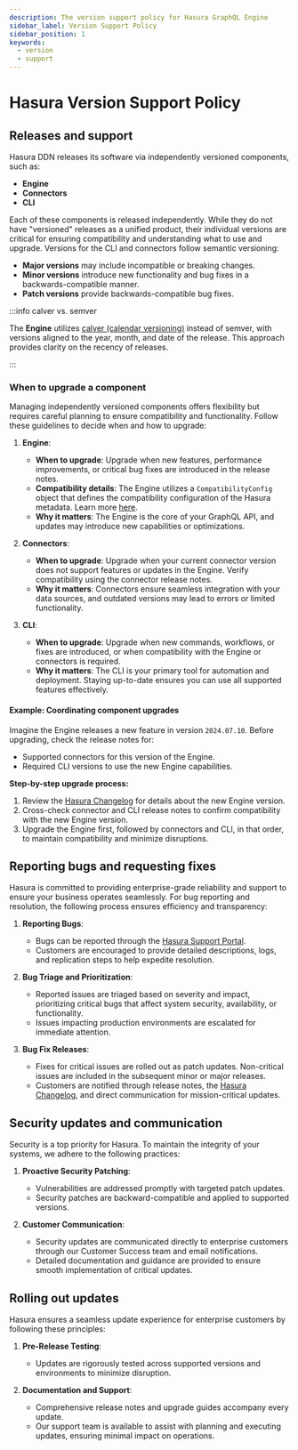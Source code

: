 ```yaml
---
description: The version support policy for Hasura GraphQL Engine
sidebar_label: Version Support Policy
sidebar_position: 1
keywords:
  - version
  - support
---
```


# Hasura Version Support Policy

## Releases and support

Hasura DDN releases its software via independently versioned components, such as:

- **Engine**
- **Connectors**
- **CLI**

Each of these components is released independently. While they do not have "versioned" releases as a unified product,
their individual versions are critical for ensuring compatibility and understanding what to use and upgrade. Versions
for the CLI and connectors follow semantic versioning:

- **Major versions** may include incompatible or breaking changes.
- **Minor versions** introduce new functionality and bug fixes in a backwards-compatible manner.
- **Patch versions** provide backwards-compatible bug fixes.

:::info calver vs. semver

The **Engine** utilizes [calver (calendar versioning)](https://calver.org/) instead of semver, with versions aligned to
the year, month, and date of the release. This approach provides clarity on the recency of releases.

:::

### When to upgrade a component

Managing independently versioned components offers flexibility but requires careful planning to ensure compatibility and
functionality. Follow these guidelines to decide when and how to upgrade:

1. **Engine**:

   - **When to upgrade**: Upgrade when new features, performance improvements, or critical bug fixes are introduced in
     the release notes.
   - **Compatibility details**: The Engine utilizes a `CompatibilityConfig` object that defines the compatibility
     configuration of the Hasura metadata. Learn more [here](/supergraph-modeling/compatibility-config.mdx).
   - **Why it matters**: The Engine is the core of your GraphQL API, and updates may introduce new capabilities or
     optimizations.

2. **Connectors**:

   - **When to upgrade**: Upgrade when your current connector version does not support features or updates in the
     Engine. Verify compatibility using the connector release notes.
   - **Why it matters**: Connectors ensure seamless integration with your data sources, and outdated versions may lead
     to errors or limited functionality.

3. **CLI**:
   - **When to upgrade**: Upgrade when new commands, workflows, or fixes are introduced, or when compatibility with the
     Engine or connectors is required.
   - **Why it matters**: The CLI is your primary tool for automation and deployment. Staying up-to-date ensures you can
     use all supported features effectively.

#### Example: Coordinating component upgrades

Imagine the Engine releases a new feature in version `2024.07.10`. Before upgrading, check the release notes for:

- Supported connectors for this version of the Engine.
- Required CLI versions to use the new Engine capabilities.

**Step-by-step upgrade process:**

1. Review the [Hasura Changelog](https://hasura.io/changelog) for details about the new Engine version.
2. Cross-check connector and CLI release notes to confirm compatibility with the new Engine version.
3. Upgrade the Engine first, followed by connectors and CLI, in that order, to maintain compatibility and minimize
   disruptions.

## Reporting bugs and requesting fixes

Hasura is committed to providing enterprise-grade reliability and support to ensure your business operates seamlessly.
For bug reporting and resolution, the following process ensures efficiency and transparency:

1. **Reporting Bugs**:

   - Bugs can be reported through the [Hasura Support Portal](https://support.hasura.io/hc/en-us/requests/new).
   - Customers are encouraged to provide detailed descriptions, logs, and replication steps to help expedite resolution.

2. **Bug Triage and Prioritization**:

   - Reported issues are triaged based on severity and impact, prioritizing critical bugs that affect system security,
     availability, or functionality.
   - Issues impacting production environments are escalated for immediate attention.

3. **Bug Fix Releases**:
   - Fixes for critical issues are rolled out as patch updates. Non-critical issues are included in the subsequent minor
     or major releases.
   - Customers are notified through release notes, the [Hasura Changelog](https://hasura.io/changelog), and direct
     communication for mission-critical updates.

## Security updates and communication

Security is a top priority for Hasura. To maintain the integrity of your systems, we adhere to the following practices:

1. **Proactive Security Patching**:

   - Vulnerabilities are addressed promptly with targeted patch updates.
   - Security patches are backward-compatible and applied to supported versions.

2. **Customer Communication**:

   - Security updates are communicated directly to enterprise customers through our Customer Success team and email
     notifications.
   - Detailed documentation and guidance are provided to ensure smooth implementation of critical updates.

## Rolling out updates

Hasura ensures a seamless update experience for enterprise customers by following these principles:

1. **Pre-Release Testing**:

   - Updates are rigorously tested across supported versions and environments to minimize disruption.

2. **Documentation and Support**:
   - Comprehensive release notes and upgrade guides accompany every update.
   - Our support team is available to assist with planning and executing updates, ensuring minimal impact on operations.
